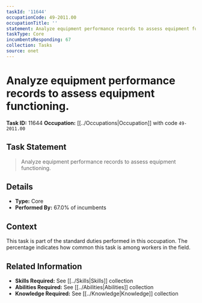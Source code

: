```yaml
---
taskId: '11644'
occupationCode: 49-2011.00
occupationTitle: ''
statement: Analyze equipment performance records to assess equipment functioning.
taskType: Core
incumbentsResponding: 67
collection: Tasks
source: onet
---
```

# Analyze equipment performance records to assess equipment functioning.

**Task ID:** 11644
**Occupation:** [[../Occupations|Occupation]] with code `49-2011.00`

## Task Statement

> Analyze equipment performance records to assess equipment functioning.

## Details

- **Type:** Core
- **Performed By:** 67.0% of incumbents

## Context

This task is part of the standard duties performed in this occupation. The percentage indicates how common this task is among workers in the field.

## Related Information

- **Skills Required:** See [[../Skills|Skills]] collection
- **Abilities Required:** See [[../Abilities|Abilities]] collection
- **Knowledge Required:** See [[../Knowledge|Knowledge]] collection
